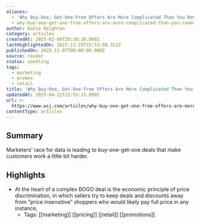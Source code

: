 ```yaml
---
aliases:
  - 'Why Buy-One, Get-One-Free Offers Are More Complicated Than You Remember'
  - why-buy-one-get-one-free-offers-are-more-complicated-than-you-remember
author: Katie Deighton
category: articles
createdAt: 2025-02-09T20:38:30.000Z
lastHighlightedOn: 2023-11-29T15:53:08.312Z
publishedOn: 2023-11-07T00:00:00.000Z
source: reader
status: seedling
tags:
  - marketing
  - promos
  - retail
title: 'Why Buy-One, Get-One-Free Offers Are More Complicated Than You Remember'
updatedAt: 2025-04-12T15:55:15.000Z
url: >-
  https://www.wsj.com/articles/why-buy-one-get-one-free-offers-are-more-complicated-than-you-remember-b25fc8a3?utm_source=Sailthru&utm_medium=email&utm_campaign=Newsletter%20Weekly%20Roundup:%20Marketing%20Dive:%20Daily%20Dive%2011-25-2023&utm_term=Marketing%20Dive%20Weekender
contentType: articles
---
```

## Summary

Marketers’ race for data is leading to buy-one-get-one deals that make customers work a little bit harder.

## Highlights

- At the heart of a complex BOGO deal is the economic principle of price discrimination, in which sellers try to keep deals and discounts away from “price insensitive” shoppers who would likely pay full price in any instance,
    - Tags: [[marketing]] [[pricing]] [[retail]] [[promotions]]
